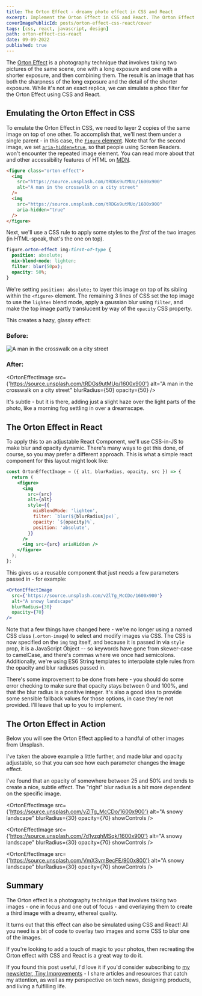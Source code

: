 ```yaml
---
title: The Orton Effect - dreamy photo effect in CSS and React
excerpt: Implement the Orton Effect in CSS and React. The Orton Effect creates a surreal, dreamy image effect, named after photographer Michael Orton.
coverImagePublicId: posts/orton-effect-css-react/cover
tags: [css, react, javascript, design]
path: orton-effect-css-react
date: 09-09-2022
published: true
---
```


The [Orton Effect](https://www.capturelandscapes.com/orton-effect-explained/) is a photography technique that involves taking two pictures of the same scene, one with a long exposure and one with a shorter exposure, and then combining them. The result is an image that has both the sharpness of the long exposure and the detail of the shorter exposure. While it's not an exact replica, we can simulate a phoo filter for the Orton Effect using CSS and React.

## Emulating the Orton Effect in CSS

To emulate the Orton Effect in CSS, we need to layer 2 copies of the same image on top of one other. To accomplish that, we'll nest them under a single parent - in this case, the [`figure` element](https://developer.mozilla.org/en-US/docs/web/html/element/figure). Note that for the second image, we set [`aria-hidden=true`](https://developer.mozilla.org/en-US/docs/Web/Accessibility/ARIA/Attributes/aria-hidden), so that people using Screen Readers. won't encounter the repeated image element. You can read more about that and other accessibility features of HTML on [MDN](https://developer.mozilla.org/en-US/docs/Web/Accessibility/ARIA/Attributes/aria-hidden).

```html
<figure class="orton-effect">
  <img
    src="https://source.unsplash.com/tRDGs9utMUo/1600x900"
    alt="A man in the crosswalk on a city street"
  />
  <img
    src="https://source.unsplash.com/tRDGs9utMUo/1600x900"
    aria-hidden="true"
  />
</figure>
```

Next, we'll use a CSS rule to apply some styles to the _first_ of the two images (in HTML-speak, that's the one on top).

```css
figure.orton-effect img:first-of-type {
  position: absolute;
  mix-blend-mode: lighten;
  filter: blur(50px);
  opacity: 50%;
}
```

We're setting `position: absolute;` to layer this image on top of its sibling within the `<figure>` element. The remaining 3 lines of CSS set the top image to use the `lighten` blend mode, apply a gaussian blur using `filter`, and make the top image partly translucent by way of the `opacity` CSS property.

This creates a hazy, glassy effect:

### Before:

<img
  src="https://source.unsplash.com/tRDGs9utMUo/1600x900"
  alt="A man in the crosswalk on a city street"
/>

### After:

<OrtonEffectImage
  src={'https://source.unsplash.com/tRDGs9utMUo/1600x900'}
  alt="A man in the crosswalk on a city street"
  blurRadius={50}
  opacity={50}
/>

It's subtle - but it is there, adding just a slight haze over the light parts of the photo, like a morning fog settling in over a dreamscape.

## The Orton Effect in React

To apply this to an adjustable React Component, we'll use CSS-in-JS to make blur and opacity dynamic. There's many ways to get this done, of course, so you may prefer a different approach. This is what a simple react component for this layout might look like:

```jsx
const OrtonEffectImage = ({ alt, blurRadius, opacity, src }) => {
  return (
    <figure>
      <img
        src={src}
        alt={alt}
        style={{
          mixBlendMode: 'lighten',
          filter: `blur(${blurRadius}px)`,
          opacity: `${opacity}%`,
          position: 'absolute',
        }}
      />
      <img src={src} ariaHidden />
    </figure>
  );
};
```

This gives us a reusable component that just needs a few parameters passed in - for example:

```jsx
<OrtonEffectImage
  src={'https://source.unsplash.com/vZlTg_McCDo/1600x900'}
  alt="A snowy landscape"
  blurRadius={30}
  opacity={70}
/>
```

Note that a few things have changed here - we're no longer using a named CSS class (`.orton-image`) to select and modify images via CSS. The CSS is now specified on the `img` tag itself, and because it is passed in via `style` prop, it is a JavaScript Object -- so keywords have gone from skewer-case to camelCase, and there's commas where we once had semicolons. Additionally, we're using ES6 String templates to interpolate style rules from the opacity and blur radiuses passed in.

There's some improvement to be done from here - you should do some error checking to make sure that opacity stays between 0 and 100%, and that the blur radius is a positive integer. It's also a good idea to provide some sensible fallback values for those options, in case they're not provided. I'll leave that up to you to implement.

## The Orton Effect in Action

Below you will see the Orton Effect applied to a handful of other images from Unsplash.

I've taken the above example a little further, and made blur and opacity adjustable, so that you can see how each parameter changes the image effect.

I've found that an opacity of somewhere between 25 and 50% and tends to create a nice, subtle effect. The "right" blur radius is a bit more dependent on the specific image.

<OrtonEffectImage
  src={'https://source.unsplash.com/vZlTg_McCDo/1600x900'}
  alt="A snowy landscape"
  blurRadius={30}
  opacity={70}
  showControls
/>

<OrtonEffectImage
  src={'https://source.unsplash.com/7d1yzghMSqk/1600x900'}
  alt="A snowy landscape"
  blurRadius={30}
  opacity={70}
  showControls
/>

<OrtonEffectImage
  src={'https://source.unsplash.com/VmX3vmBecFE/900x800'}
  alt="A snowy landscape"
  blurRadius={30}
  opacity={70}
  showControls
/>

## Summary

The Orton effect is a photography technique that involves taking two images - one in focus and one out of focus - and overlaying them to create a third image with a dreamy, ethereal quality.

It turns out that this effect can also be simulated using CSS and React! All you need is a bit of code to overlay two images and some CSS to blur one of the images.

If you're looking to add a touch of magic to your photos, then recreating the Orton effect with CSS and React is a great way to do it.

If you found this post useful, I'd love it if you'd consider subscribing to [my newsletter, Tiny Improvements](https://mikebifulco.com/newsletter) - I share articles and resources that catch my attention, as well as my perspective on tech news, designing products, and living a fulfilling life.
